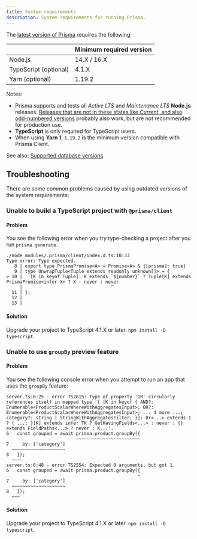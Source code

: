 ```yaml
---
title: System requirements
description: System requirements for running Prisma.
---
```


<TopBlock>

The [latest version of Prisma](https://www.npmjs.com/package/@prisma/client) requires the following:

|                       | Minimum required version |
| :-------------------- | :----------------------- |
| Node.js               | 14.X / 16.X              |
| TypeScript (optional) | 4.1.X                    |
| Yarn (optional)       | 1.19.2                   |

Notes:

- Prisma supports and tests all _Active LTS_ and _Maintenance LTS_ **Node.js** releases. [Releases that are not in these states like _Current_, and also odd-numbered versions](https://nodejs.org/en/about/releases/) probably also work, but are not recommended for production use.
- **TypeScript** is only required for TypeScript users.
- When using **Yarn 1**, `1.19.2` is the minimum version compatible with Prisma Client.

See also: [Supported database versions](database-reference/supported-databases)

</TopBlock>

## Troubleshooting

There are some common problems caused by using outdated versions of the system requirements:

### Unable to build a TypeScript project with `@prisma/client`

#### Problem

You see the following error when you try type-checking a project after you run `prisma generate`.

```terminal
./node_modules/.prisma/client/index.d.ts:10:33
Type error: Type expected.
   8 | export type PrismaPromise<A> = Promise<A> & {[prisma]: true}
   9 | type UnwrapTuple<Tuple extends readonly unknown[]> = {
> 10 |   [K in keyof Tuple]: K extends `${number}` ? Tuple[K] extends PrismaPromise<infer X> ? X : never : never
     |                                 ^
  11 | };
  12 |
  13 |
```

#### Solution

Upgrade your project to TypeScript 4.1.X or later. `npm install -D typescript`.

### Unable to use `groupBy` preview feature

#### Problem

You see the following console error when you attempt to run an app that uses the `groupBy` feature:

```terminal
server.ts:6:25 - error TS2615: Type of property 'OR' circularly references itself in mapped type '{ [K in keyof { AND?: Enumerable<ProductScalarWhereWithAggregatesInput>; OR?: Enumerable<ProductScalarWhereWithAggregatesInput>; ... 4 more ...; category?: string | StringWithAggregatesFilter; }]: Or<...> extends 1 ? { ...; }[K] extends infer TK ? GetHavingFields<...> : never : {} extends FieldPaths<...> ? never : K...'.
6   const grouped = await prisma.product.groupBy({
                          ~~~~~~~~~~~~~~~~~~~~~~~~
7     by: ['category']
  ~~~~~~~~~~~~~~~~~~~~
8   });
  ~~~~
server.ts:6:48 - error TS2554: Expected 0 arguments, but got 1.
6   const grouped = await prisma.product.groupBy({
                                                 ~
7     by: ['category']
  ~~~~~~~~~~~~~~~~~~~~
8   });
  ~~~
```

#### Solution

Upgrade your project to TypeScript 4.1.X or later. `npm install -D typescript`.
